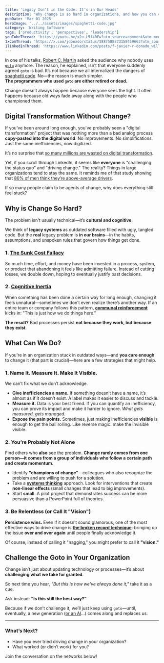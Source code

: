 ```yaml
---
title: 'Legacy Isn’t in the Code: It’s in Our Heads'
description: 'Why change is so hard in organizations, and how you can challenge the status quo'
pubDate: 'Mar 01 2025'
heroImage: '../../assets/images/spaghetti-code.jpg'
category: 'Writing Software'
tags: ['productivity', 'perspectives', 'leadership']
youTubeThread: 'https://youtu.be/x2u-L5f4RFw?utm_source=comment&utm_medium=jdonado-com'
1xComThread: 'https://x.com/jdonado/status/1887588873158459663?utm_source=comment&utm_medium=jdonado-com'
1linkedInThread: 'https://www.linkedin.com/posts/f-javier-r-donado_will-ai-replace-us-all-activity-7292988144885379072-VzXB?utm_source=social_share_send&utm_medium=member_desktop_web?utm_source=comment&utm_medium=jdonado-com'
---
```


In one of his talks, [Robert C. Martin](https://en.wikipedia.org/wiki/Robert_C._Martin) asked the audience why nobody uses [`goto`](https://en.wikipedia.org/wiki/Goto) anymore. The reason, he explained, isn’t that everyone suddenly agreed `goto` is bad. It’s not because we all internalized the dangers of [spaghetti code](https://en.wikipedia.org/wiki/Spaghetti_code). No—the reason is much simpler.  
**The programmers who used `goto` are either retired or dead.**

Change doesn’t always happen because everyone sees the light. It often happens because old ways fade away along with the people who championed them.

## **Digital Transformation Without Change?**

If you've been around long enough, you've probably seen a "digital transformation" project that was nothing more than a bad analog process **copy-pasted into the digital world**. No improvements. No simplifications. Just the same inefficiencies, now digitized.

It’s no surprise that [so many millions are wasted on digital transformation](https://hbr.org/2019/03/digital-transformation-is-not-about-technology).

Yet, if you scroll through LinkedIn, it seems like **everyone** is "challenging the status quo" and "driving change." The reality? Things in large organizations tend to stay the same. It reminds me of that study showing that [80% of men think they’re above-average drivers](https://www.businessinsider.com/americans-are-overconfident-in-their-driving-skills-2018-1).

If so many people claim to be agents of change, why does everything still feel stuck?

## Why is Change So Hard?

The problem isn't usually technical—it’s **cultural and cognitive**.

We think of **legacy systems** as outdated software filled with ugly, tangled code. But the **real** legacy problem is **in our brains**—in the habits, assumptions, and unspoken rules that govern how things get done.

### 1. [The Sunk Cost Fallacy](https://en.wikipedia.org/wiki/Sunk_cost)

So much time, effort, and money have been invested in a process, system, or product that abandoning it feels like admitting failure. Instead of cutting losses, we double down, hoping to eventually justify past decisions.

### 2. [Cognitive Inertia](https://en.wikipedia.org/wiki/Cognitive_inertia)

When something has been done a certain way for long enough, changing it feels unnatural—sometimes we don’t even realize there’s another way. If an entire team or company follows this pattern, **[communal reinforcement](https://en.wikipedia.org/wiki/Communal_reinforcement)** kicks in: "This is just how we do things here."

**The result?** Bad processes persist **not because they work, but because they exist**.

## What Can We Do?

If you're in an organization stuck in outdated ways—and **you care enough** to change it (that part is crucial)—here are a few strategies that might help.

### 1. Name It. Measure It. Make It Visible.

We can’t fix what we don’t acknowledge.

- **Give inefficiencies a name.** If something doesn’t have a name, it’s almost as if it doesn’t exist. A label makes it easier to discuss and tackle.
- **Measure it.** Data is your best friend. If you can quantify an inefficiency, you can prove its impact and make it harder to ignore. _What gets measured, gets managed_.
- **Expose the pain points.** Sometimes, just making inefficiencies **visible** is enough to get the ball rolling. Like reverse magic: make the invisible visible.

### 2. You’re Probably Not Alone

Find others who **also** see the problem. **Change rarely comes from one person—it comes from a group of individuals who follow a certain path and create momentum.**

- Identify **"champions of change"**—colleagues who also recognize the problem and are willing to push for a solution.
- Take a **[systems thinking](https://en.wikipedia.org/wiki/Systems_thinking)** approach. Look for interventions that create **non-linear effects** (small changes that lead to big improvements).
- Start **small**. A pilot project that demonstrates success can be more persuasive than a PowerPoint full of theories.

### 3. Be Relentless (or Call It "Vision")

**Persistence wins.** Even if it doesn’t sound glamorous, one of the most effective ways to drive change is **[the broken record technique](https://en.wikipedia.org/wiki/Assertiveness#Techniques)**: bringing up the issue **over and over again** until people finally acknowledge it.

Of course, instead of calling it "nagging," you might prefer to call it **"vision."**

## Challenge the Goto in Your Organization

Change isn’t just about updating technology or processes—it’s about **challenging what we take for granted**.

So next time you hear, _"But this is how we've always done it,"_ take it as a cue.

Ask instead: **"Is this still the best way?"**

Because if we don’t challenge it, we’ll just keep using `goto`—until, eventually, a new generation ([or an AI](https://www.jdonado.com/post/2025-02-05-will-ai-replace-us-all/)...) comes along and replaces us.

---

### **What’s Next?**

- Have you ever tried driving change in your organization?
- What worked (or didn’t work) for you?

Join the conversation on the networks below!
